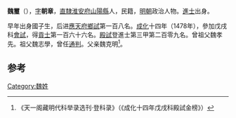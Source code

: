 '''魏璽'''（{{bd|?||?|}}），[[表字|字]]'''朝章'''，[[直隸|直隸]][[淮安府|淮安府]][[山陽縣|山陽縣]]人，民籍，[[明朝|明朝]]政治人物。[[進士|進士]]出身。

早年出身國子生，后进[[應天府|應天府]][[鄉試|鄉試]]第一百八名。[[成化|成化]]十四年（1478年），參加戊戌科[[會試|會試]]，得[[貢士|貢士]]第一百六十六名。[[殿試|殿試]]登進士第三甲第二百零九名。曾祖父魏孝先。祖父魏志學，曾任[[通判|通判]]。父亲魏克明<ref>《天一阁藏明代科举录选刊·登科录》（《成化十四年戊戌科殿試金榜》）</ref>。

==参考==
{{reflist}}
{{明朝人物小作品}}
{{成化十四年戊戌科殿試金榜}}

[[Category:魏姓|Category:魏姓]]